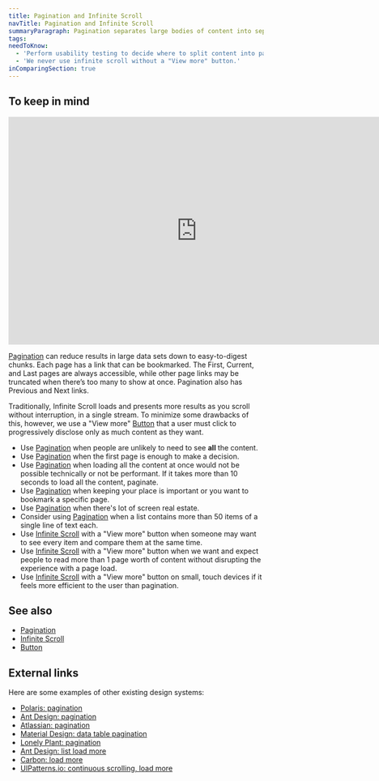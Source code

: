 ```yaml
---
title: Pagination and Infinite Scroll
navTitle: Pagination and Infinite Scroll
summaryParagraph: Pagination separates large bodies of content into separate pages accessed via a shared index of links while Infinite Scroll separates large bodies of content into separate sections accessed via "View more" button.
tags:
needToKnow:
  - 'Perform usability testing to decide where to split content into pages (that is, how much content to show per page).'
  - 'We never use infinite scroll without a "View more" button.'
inComparingSection: true
---
```


## To keep in mind

<iframe style="border: none;" width="744" height="450" src="https://www.figma.com/embed?embed_host=share&url=https%3A%2F%2Fwww.figma.com%2Ffile%2Fe3TyAOZKfLg9cA01Iy1Mgm%2FKaizen-Site-embed%3Fnode-id%3D4332%253A26712" allowfullscreen></iframe>

[Pagination](/components/pagination) can reduce results in large data sets down to easy-to-digest chunks. Each page has a link that can be bookmarked. The First, Current, and Last pages are always accessible, while other page links may be truncated when there’s too many to show at once. Pagination also has Previous and Next links.

Traditionally, Infinite Scroll loads and presents more results as you scroll without interruption, in a single stream. To minimize some drawbacks of this, however, we use a "View more" [Button](/components/button) that a user must click to progressively disclose only as much content as they want.

- Use [Pagination](/components/pagination) when people are unlikely to need to see **all** the content.
- Use [Pagination](/components/pagination) when the first page is enough to make a decision.
- Use [Pagination](/components/pagination) when loading all the content at once would not be possible technically or not be performant. If it takes more than 10 seconds to load all the content, paginate.
- Use [Pagination](/components/pagination) when keeping your place is important or you want to bookmark a specific page.
- Use [Pagination](/components/pagination) when there's lot of screen real estate.
- Consider using [Pagination](/components/pagination) when a list contains more than 50 items of a single line of text each.
- Use [Infinite Scroll](/components/infinite-scroll) with a "View more" button when someone may want to see every item and compare them at the same time.
- Use [Infinite Scroll](/components/infinite-scroll) with a "View more" button when we want and expect people to read more than 1 page worth of content without disrupting the experience with a page load.
- Use [Infinite Scroll](/components/infinite-scroll) with a "View more" button on small, touch devices if it feels more efficient to the user than pagination.

## See also

* [Pagination](/components/pagination)
* [Infinite Scroll](/components/infinite-scroll)
* [Button](/components/button)

## External links

Here are some examples of other existing design systems:

- [Polaris: pagination](https://polaris.shopify.com/components/navigation/pagination)
- [Ant Design: pagination](https://ant.design/components/pagination/#header)
- [Atlassian: pagination](https://www.atlassian.design/guidelines/product/components/pagination)
- [Material Design: data table pagination](https://material.io/components/data-tables/#behavior)
- [Lonely Plant: pagination](https://rizzo.lonelyplanet.com/styleguide/ui-components/pagination)
- [Ant Design: list load more](https://ant.design/components/list/#components-list-demo-loadmore)
- [Carbon: load more](https://www.carbondesignsystem.com/patterns/loading/#load-more)
- [UIPatterns.io: continuous scrolling, load more](http://uipatterns.io/continuous-scrolling)

